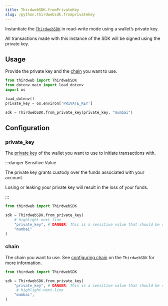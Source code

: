 ```yaml
---
title: ThirdwebSDK.fromPrivateKey
slug: /python.thirdwebsdk.fromprivatekey
---
```


Instantiate the [`ThirdwebSDK`](/python.thirdwebsdk) in read-write mode using a wallet&rsquo;s private key.

All transactions made with this instance of the SDK will be signed using the private key.

## Usage

Provide the private key and the [chain](#chain) you want to use.

```python
from thirdweb import ThirdwebSDK
from dotenv.main import load_dotenv
import os

load_dotenv()
private_key = os.environ['PRIVATE_KEY']

sdk = ThirdwebSDK.from_private_key(private_key, "mumbai")
```

## Configuration

### private_key

The [private key](https://ethereum.org/en/developers/docs/accounts/#externally-owned-accounts-and-key-pairs)
of the wallet you want to use to initiate transactions with.

:::danger Sensitive Value

The private key grants custody over the funds associated with your account.

Losing or leaking your private key will result in the loss of your funds.

:::

```python
from thirdweb import ThirdwebSDK

sdk = ThirdwebSDK.from_private_key(
    # highlight-next-line
    "private_key", # DANGER: This is a sensitive value that should be stored securely.
    "mumbai"
)
```

### chain

The chain you want to use. See [configuring chain](/python/python.thirdwebsdk#provider)
on the `ThirdwebSDK` for more information.

```python
from thirdweb import ThirdwebSDK

sdk = ThirdwebSDK.from_private_key(
    "private_key", # DANGER: This is a sensitive value that should be stored securely.
     # highlight-next-line
    "mumbai",
)
```
